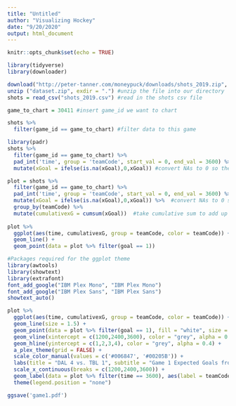 ---
title: "Untitled"
author: "Visualizing Hockey"
date: "9/20/2020"
output: html_document
---

```{r setup, include=FALSE}
knitr::opts_chunk$set(echo = TRUE)
```

```{r}
library(tidyverse)
library(downloader)

download("http://peter-tanner.com/moneypuck/downloads/shots_2019.zip", dest="dataset.zip", mode="wb") #downloads the zip file
unzip ("dataset.zip", exdir = ".") #unzip the file into our directory
shots = read_csv("shots_2019.csv") #read in the shots csv file

game_to_chart = 30411 #insert game_id we want to chart

shots %>% 
  filter(game_id == game_to_chart) #filter data to this game

library(padr)
shots %>% 
  filter(game_id == game_to_chart) %>%
  pad_int('time', group = 'teamCode', start_val = 0, end_val = 3600) %>%  #pad data for seconds without a shot
  mutate(xGoal = ifelse(is.na(xGoal),0,xGoal)) #convert NAs to 0 so they are plotted

plot = shots %>% 
  filter(game_id == game_to_chart) %>%
  pad_int('time', group = 'teamCode', start_val = 0, end_val = 3600) %>%  #pad data for seconds without a shot
  mutate(xGoal = ifelse(is.na(xGoal),0,xGoal)) %>%  #convert NAs to 0 so they are plotted
  group_by(teamCode) %>%
  mutate(cumulativexG = cumsum(xGoal))  #take cumulative sum to add up xG over time
 
plot %>%  
  ggplot(aes(time, cumulativexG, group = teamCode, color = teamCode)) +
  geom_line() +
  geom_point(data = plot %>% filter(goal == 1))

```

```{r}
#Packages required for the ggplot theme
library(awtools)
library(showtext)
library(extrafont)
font_add_google("IBM Plex Mono", "IBM Plex Mono")
font_add_google("IBM Plex Sans", "IBM Plex Sans")
showtext_auto()

plot %>%  
  ggplot(aes(time, cumulativexG, group = teamCode, color = teamCode)) +
  geom_line(size = 1.5) +
  geom_point(data = plot %>% filter(goal == 1), fill = "white", size = 3.5, alpha = 0.9, shape = 21, stroke = 1.5) +
  geom_vline(xintercept = c(1200,2400,3600), color = "grey", alpha = 0.4) +
  geom_hline(yintercept = c(1,2,3,4), color = "grey", alpha = 0.4) +
  a_plex_theme(grid = FALSE) +
  scale_color_manual(values = c('#006847', '#00205B')) +
  labs(title = "DAL 4 vs. TBL 1", subtitle = "Game 1 Expected Goals from Moneypuck.com", x = "Game Seconds", y = "Expected Goals", caption = "Chart by @MackinawStats, data from @Moneypuck") +
  scale_x_continuous(breaks = c(1200,2400,3600)) +
  geom_label(data = plot %>% filter(time == 3600), aes(label = teamCode), vjust = 1.5) +
  theme(legend.position = "none")

ggsave('game1.pdf')
```


